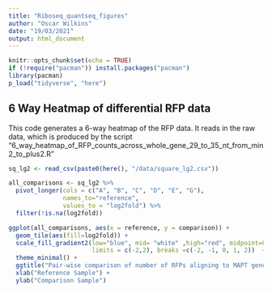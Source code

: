 ```yaml
---
title: "Riboseq_quantseq_figures"
author: "Oscar Wilkins"
date: "19/03/2021"
output: html_document
---
```


```r
knitr::opts_chunk$set(echo = TRUE)
if (!require("pacman")) install.packages("pacman")
library(pacman)
p_load("tidyverse", "here")
```

## 6 Way Heatmap of differential RFP data

This code generates a 6-way heatmap of the RFP data. It reads in the raw data, which is produced by the script "6_way_heatmap_of_RFP_counts_across_whole_gene_29_to_35_nt_from_min2_to_plus2.R" 

```r

sq_lg2 <- read_csv(paste0(here(), "/data/square_lg2.csv"))

all_comparisons <- sq_lg2 %>%
  pivot_longer(cols = c("A", "B", "C", "D", "E", "G"), 
               names_to="reference",
               values_to = "log2fold") %>%
  filter(!is.na(log2fold))

ggplot(all_comparisons, aes(x = reference, y = comparison)) + 
  geom_tile(aes(fill=log2fold)) +
  scale_fill_gradient2(low="blue", mid= "white" ,high="red", midpoint=0,
                       limits = c(-2,2), breaks =c(-2, -1, 0, 1, 2))  +
  theme_minimal() +
  ggtitle("Pair-wise comparison of number of RFPs aligning to MAPT gene") +
  xlab("Reference Sample") +
  ylab("Comparison Sample")

```
